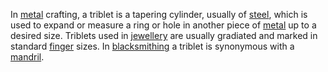In [[metal]] crafting, a triblet is a tapering cylinder, usually of [[steel]], which is used to expand or measure a ring or hole in another piece of [[metal]] up to a desired size.  Triblets used in [[jewellery]] are usually gradiated and marked in standard [[finger]] sizes.  In [[blacksmithing]] a triblet is synonymous with a [[mandril]].